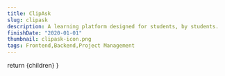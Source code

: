 ```yaml
---
title: ClipAsk
slug: clipask
description: A learning platform designed for students, by students.
finishDate: "2020-01-01"
thumbnail: clipask-icon.png
tags: Frontend,Backend,Project Management
---
```



  return <PostLayout title="ClipAsk" slug="clipask" description="A learning platform designed for students, by students." finishDate="2020-01-01" thumbnail="clipask-icon.png">{children}</PostLayout>
}